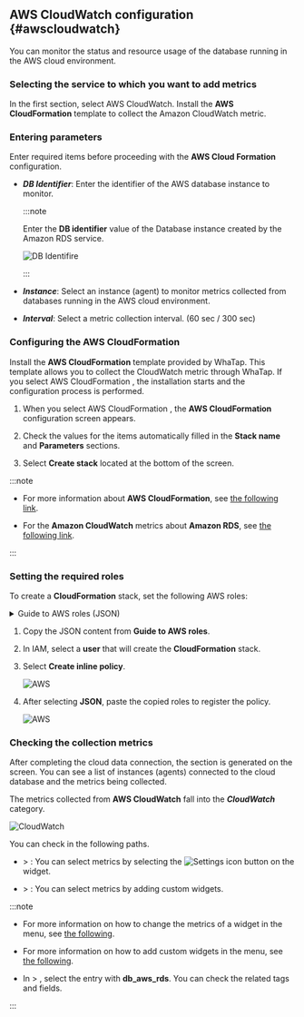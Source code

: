 ## AWS CloudWatch configuration {#awscloudwatch}

You can monitor the status and resource usage of the database running in the AWS cloud environment.

### Selecting the service to which you want to add metrics

<Xclude product="oracle"><ImgLang img="db-cloudsettings-select-service.png" desc="Select service" /></Xclude>

<InDoc product="oracle"><ImgLang img="db-cloudsettings-select-service-oracle.png" desc="Select service" /></InDoc>

In the first section, select <UI>AWS CloudWatch</UI>. Install the **AWS CloudFormation** template to collect the Amazon CloudWatch metric.

### Entering parameters

Enter required items before proceeding with the **AWS Cloud Formation** configuration.

<ImgLang img="db-cloudsettings-input-parameters.png" desc="Parameters" />

- ***DB Identifier***: Enter the identifier of the AWS database instance to monitor.

  :::note

  Enter the **DB identifier** value of the Database instance created by the Amazon RDS service.

  ![DB Identifire](/img/db-cloudsettings-input-parameters-db-identifier.png)

  :::

- ***Instance***: Select an instance (agent) to monitor metrics collected from databases running in the AWS cloud environment.

- ***Interval***: Select a metric collection interval. (60 sec / 300 sec)

### Configuring the AWS CloudFormation

Install the **AWS CloudFormation** template provided by WhaTap. This template allows you to collect the CloudWatch metric through WhaTap. If you select <UI>AWS CloudFormation</UI> <Cmdname sid="setting" className="uitext" />, the installation starts and the configuration process is performed.

<ImgLang img="db-cloudsettings-set-cloud-formation.png" desc="AWS CloudFormation" />

1. When you select <UI>AWS CloudFormation</UI> <Cmdname sid="setting" className="uitext" />, the **AWS CloudFormation** configuration screen appears.

2. Check the values ​​for the items automatically filled in the **Stack name** and **Parameters** sections.

3. Select **Create stack** located at the bottom of the screen.

:::note

- For more information about **AWS CloudFormation**, see [the following link](https://docs.aws.amazon.com/AWSCloudFormation/latest/UserGuide/Welcome.html).

- For the **Amazon CloudWatch** metrics about **Amazon RDS**, see [the following link](https://docs.aws.amazon.com/AmazonRDS/latest/UserGuide/rds-metrics.html).

:::

### Setting the required roles

To create a **CloudFormation** stack, set the following AWS roles:

<details>

<summary>Guide to AWS roles (JSON)</summary>

```json
{
  "Version": "2012-10-17",
  "Statement": [
    {
      "Effect": "Allow",
      "Action": [
        "cloudformation:CreateStack",
        "cloudformation:UpdateStack",
        "cloudformation:DeleteStack",
        "cloudformation:DescribeStacks",
        "cloudformation:DescribeStackResources",
        "cloudformation:GetTemplateSummary",
        "cloudformation:DescribeStackEvents",
        "cloudformation:ListStacks",
        "cloudformation:ListStackResources"
      ],
      "Resource": "*"
    },
    {
      "Effect": "Allow",
      "Action": [
        "lambda:CreateFunction",
        "lambda:UpdateFunctionCode",
        "lambda:UpdateFunctionConfiguration",
        "lambda:InvokeFunction",
        "lambda:DeleteFunction",
        "lambda:GetFunction",
        "lambda:GetFunctionConfiguration",
        "lambda:ListFunctions"
      ],
      "Resource": "*"
    },
    {
      "Effect": "Allow",
      "Action": [
        "logs:CreateLogGroup",
        "logs:CreateLogStream",
        "logs:PutLogEvents"
      ],
      "Resource": "*"
    },
    {
      "Effect": "Allow",
      "Action": [
        "events:PutRule",
        "events:PutTargets",
        "events:RemoveTargets",
        "events:DeleteRule",
        "events:DescribeRule",
        "events:EnableRule",
        "events:DisableRule"
      ],
      "Resource": "*"
    },
    {
      "Effect": "Allow",
      "Action": [
        "iam:CreateRole",
        "iam:AttachRolePolicy",
        "iam:PutRolePolicy",
        "iam:GetRole",
        "iam:DeleteRole",
        "iam:PassRole",
        "iam:ListRoles"
      ],
      "Resource": "*"
    },
    {
      "Effect": "Allow",
      "Action": [
        "cloudwatch:GetMetricData"
      ],
      "Resource": "*"
    },
    {
      "Effect": "Allow",
      "Action": [
        "s3:GetObject"
      ],
      "Resource": "arn:aws:s3:::repo.whatap.io/agent/db/WhaTapRDSMonitoring.zip"
    },
    {
      "Effect": "Allow",
      "Action": [
        "scheduler:GetSchedule",
        "scheduler:ListSchedules",
        "scheduler:CreateSchedule"
      ],
      "Resource": "*"
    }
  ]
}
```

</details>

1. Copy the JSON content from **Guide to AWS roles**.

2. In IAM, select a **user** that will create the **CloudFormation** stack.

3. Select **Create inline policy**.

   ![AWS](/img/db-cloudsettings-aws-iam-policy.png)

4. After selecting **JSON**, paste the copied roles to register the policy.

   ![AWS](/img/db-cloudsettings-aws-iam-policy-json.png)

### Checking the collection metrics

After completing the cloud data connection, the <Cmdname sid="TTL08633" className="uitext" /> section is generated on the screen. You can see a list of instances (agents) connected to the cloud database and the metrics being collected.

<ImgLang img="db-cloudsettings-added-aws-cloud-services.png" desc="Cloud Services" />

The metrics collected from **AWS CloudWatch** fall into the ***CloudWatch*** category.

![CloudWatch](/img/db-cloudsettings-check-metrics-category-aws.png)

You can check in the following paths.

- <Cmdname sid="side_dashboard" className="uitext" /> &gt; <Cmdname sid="side_dbMonitoring" className="uitext" />: You can select metrics by selecting the ![Settings icon](/img/ico-setting.svg) button on the widget.

- <Cmdname sid="side_dashboard" className="uitext" /> &gt; <Cmdname sid="side_multiInstance" className="uitext" />: You can select metrics by adding custom widgets.

:::note

- For more information on how to change the metrics of a widget in the <Cmdname sid="side_dbMonitoring" className="uitext" /> menu, see [the following](instance-monitoring#selectmetrics).

- For more information on how to add custom widgets in the <Cmdname sid="side_multiInstance" className="uitext" /> menu, see [the following](multi-instance-monitoring#customwidget).

- In <Cmdname sid="side_analysis" className="uitext" /> &gt; <Cmdname sid="side_metricsSearch" className="uitext" />, select the <Cmdname sid="category" className="uitext" /> entry with **db_aws_rds**. You can check the related tags and fields.

:::
